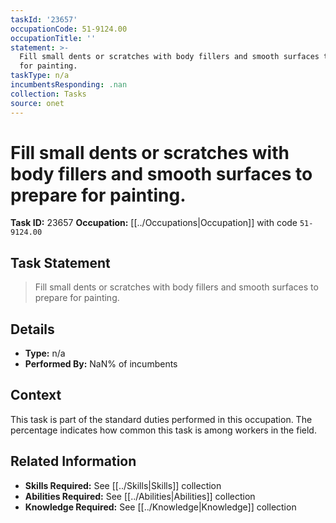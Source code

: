 ```yaml
---
taskId: '23657'
occupationCode: 51-9124.00
occupationTitle: ''
statement: >-
  Fill small dents or scratches with body fillers and smooth surfaces to prepare
  for painting.
taskType: n/a
incumbentsResponding: .nan
collection: Tasks
source: onet
---
```

# Fill small dents or scratches with body fillers and smooth surfaces to prepare for painting.

**Task ID:** 23657
**Occupation:** [[../Occupations|Occupation]] with code `51-9124.00`

## Task Statement

> Fill small dents or scratches with body fillers and smooth surfaces to prepare for painting.

## Details

- **Type:** n/a
- **Performed By:** NaN% of incumbents

## Context

This task is part of the standard duties performed in this occupation. The percentage indicates how common this task is among workers in the field.

## Related Information

- **Skills Required:** See [[../Skills|Skills]] collection
- **Abilities Required:** See [[../Abilities|Abilities]] collection
- **Knowledge Required:** See [[../Knowledge|Knowledge]] collection

